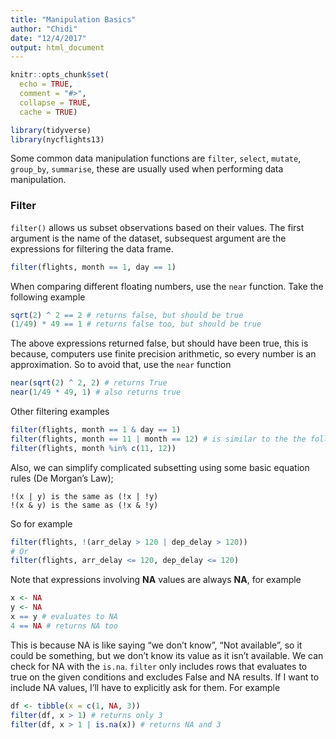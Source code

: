 ```yaml
---
title: "Manipulation Basics"
author: "Chidi"
date: "12/4/2017"
output: html_document
---
```


```r
knitr::opts_chunk$set(
  echo = TRUE,
  comment = "#>",
  collapse = TRUE,
  cache = TRUE)
```

```r
library(tidyverse)
library(nycflights13)
```

Some common data manipulation functions are `filter`, `select`, `mutate`, `group_by`, `summarise`, these are usually used when performing data manipulation.  

### Filter  

`filter()` allows us subset observations based on their values. The first argument is the name of the dataset, subsequest argument are the expressions for filtering the data frame. 

```r
filter(flights, month == 1, day == 1)
```

When comparing different floating numbers, use the `near` function. Take the following example  

```r
sqrt(2) ^ 2 == 2 # returns false, but should be true 
(1/49) * 49 == 1 # returns false too, but should be true
```
The above expressions returned false, but should have been true, this is because, computers use finite precision arithmetic, so every number is an approximation. So to avoid that, use the `near` function   

```r
near(sqrt(2) ^ 2, 2) # returns True
near(1/49 * 49, 1) # also returns true
```

Other filtering examples  

```r
filter(flights, month == 1 & day == 1)
filter(flights, month == 11 | month == 12) # is similar to the the following below
filter(flights, month %in% c(11, 12)) 
```

Also, we can simplify complicated subsetting using some basic equation rules (De Morgan's Law); 

```
!(x | y) is the same as (!x | !y)
!(x & y) is the same as (!x & !y)
```

So for example  
```r
filter(flights, !(arr_delay > 120 | dep_delay > 120)) 
# Or
filter(flights, arr_delay <= 120, dep_delay <= 120)
```

Note that expressions involving **NA** values are always **NA**, for example  

```r
x <- NA
y <- NA
x == y # evaluates to NA
4 == NA # returns NA too
```
This is because NA is like saying "we don't know", "Not available", so it could be something, but we don't know its value as it isn't available.  We can check for NA with the `is.na`.  `filter` only includes rows that evaluates to true on the given conditions and excludes False and NA results. If I want to include NA values, I'll have to explicitly ask for them. For example  

```r
df <- tibble(x = c(1, NA, 3))
filter(df, x > 1) # returns only 3
filter(df, x > 1 | is.na(x)) # returns NA and 3
```

